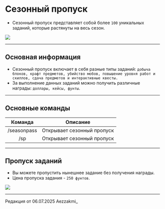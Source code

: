 # Сезонный пропуск 
- Сезонный пропуск представляет собой более ```100``` уникальных заданий, которые растянуты на весь сезон. 

<img src="https://raw.githubusercontent.com/mc-eternity/web-wikipages/refs/heads/master/assets/sp_info.webp" />

--------

## Основная информация
- Сезонный пропуск включает в себя разные типы заданий: ```добыча блоков, крафт предметов, убийство мобов, повышение уровня работ и скиллов, сдача предметов и интерактивные квесты.```
- За выполнение данных заданий можно получить различные награды: ```доллары, кейсы, фунты```.

--------

## Основные команды 

| Команда | Описание |
| :---------: | :---------: |
| /seasonpass | Открывает сезонный пропуск |
| /sp | Открывает сезонный пропуск |

--------

## Пропуск заданий
- Вы можете пропустить нынешнее задание без получения награды.
- Цена пропуска задания - ```250 фунтов```.

<img src="https://raw.githubusercontent.com/mc-eternity/web-wikipages/refs/heads/master/assets/sp_propusk.webp" />

--------

<Badge bgColor="#ffad47" textColor="#000000">Редакция от 06.07.2025</Badge> <Badge bgColor="#88bfbd" textColor="#000000">Aezzakmi_</Badge>